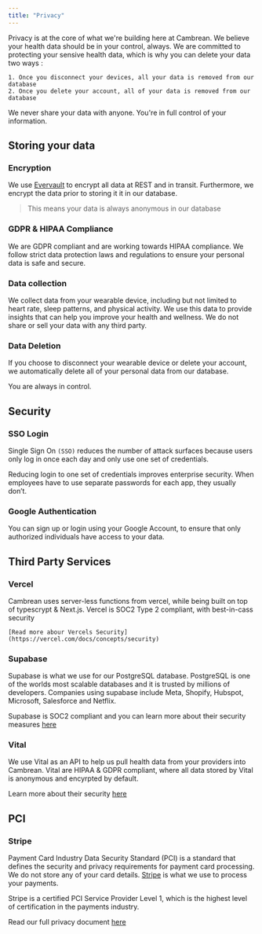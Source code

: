 ```yaml
---
title: "Privacy"
---
```

Privacy is at the core of what we're building here at Cambrean. We believe your health data should be in your control, always. We are committed to protecting your sensive health data, which is why you can delete your data two ways : 

    1. Once you disconnect your devices, all your data is removed from our database 
    2. Once you delete your account, all of your data is removed from our database 

<Tip>
We never share your data with anyone. You're in full control of your information. 
</Tip>

## Storing your data 
### Encryption
We use [Evervault](https://evervault.com/) to encrypt all data at REST and in transit. Furthermore, we encrypt the data prior to storing it it in our database.

>This means your data is always anonymous in our database

### GDPR & HIPAA Compliance 
We are GDPR compliant and are working towards HIPAA compliance. We follow strict data protection laws and regulations to ensure your personal data is safe and secure.

### Data collection 
We collect data from your wearable device, including but not limited to heart rate, sleep patterns, and physical activity. We use this data to provide insights that can help you improve your health and wellness. We do not share or sell your data with any third party. 

### Data Deletion 
If you choose to disconnect your wearable device or delete your account, we automatically delete all of your personal data from our database.

You are always in control. 

## Security 
### SSO Login 
Single Sign On `(SSO)` reduces the number of attack surfaces because users only log in once each day and only use one set of credentials.

Reducing login to one set of credentials improves enterprise security. When employees have to use separate passwords for each app, they usually don’t.

### Google Authentication 
You can sign up or login using your Google Account, to ensure that only authorized individuals have access to your data.

## Third Party Services 
### Vercel 
Cambrean uses server-less functions from vercel, while being built on top of typescrypt & Next.js. Vercel is SOC2 Type 2 
compliant, with best-in-cass security

    [Read more abour Vercels Security](https://vercel.com/docs/concepts/security)

### Supabase 
Supabase is what we use for our PostgreSQL database. PostgreSQL is one of the worlds most scalable databases and it is trusted by millions of developers. Companies using supabase include Meta, Shopify, Hubspot, Microsoft, Salesforce and Netflix. 

Supabase is SOC2 compliant and you can learn more about their security measures [here](https://security.supabase.com/)

### Vital 
We use Vital as an API to help us pull health data from your providers into Cambrean. Vital are HIPAA & GDPR compliant, where all data stored by Vital is anonymous and encyrpted by default. 

Learn more about their security [here](https://docs.tryvital.io/home/privacy)


## PCI 
### Stripe 
Payment Card Industry Data Security Standard (PCI) is a standard that defines the security and privacy requirements for payment card processing. We do not store any of your card details. [Stripe](https://stripe.com/en-se) is what we use to process your payments. 

Stripe is a certified PCI Service Provider Level 1, which is the highest level of certification in the payments industry.

Read our full privacy document [here](link)